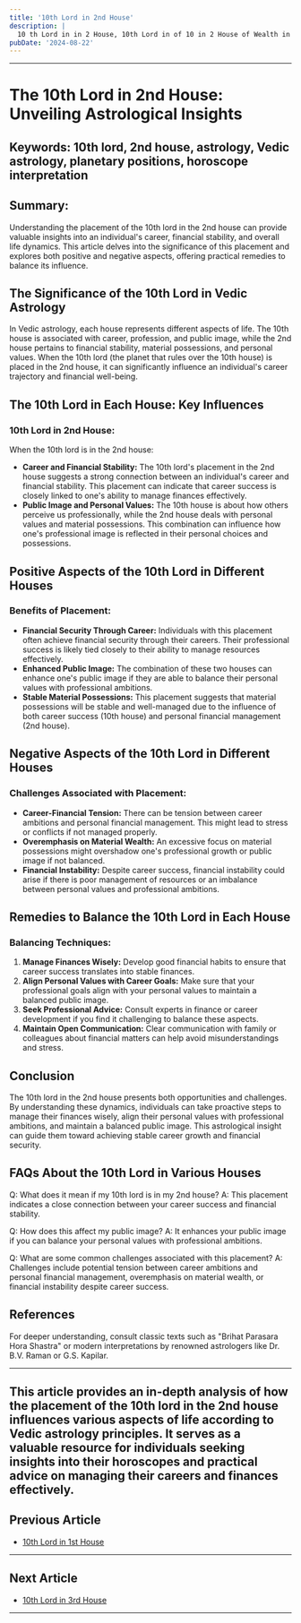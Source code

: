 ```yaml
---
title: '10th Lord in 2nd House'
description: |
  10 th Lord in in 2 House, 10th Lord in of 10 in 2 House of Wealth in Vedic astrology
pubDate: '2024-08-22'
---
```


--- 
# The 10th Lord in 2nd House: Unveiling Astrological Insights

## Keywords: 10th lord, 2nd house, astrology, Vedic astrology, planetary positions, horoscope interpretation

## Summary: 
Understanding the placement of the 10th lord in the 2nd house can provide valuable insights into an individual's career, financial stability, and overall life dynamics. This article delves into the significance of this placement and explores both positive and negative aspects, offering practical remedies to balance its influence.

## The Significance of the 10th Lord in Vedic Astrology

In Vedic astrology, each house represents different aspects of life. The 10th house is associated with career, profession, and public image, while the 2nd house pertains to financial stability, material possessions, and personal values. When the 10th lord (the planet that rules over the 10th house) is placed in the 2nd house, it can significantly influence an individual's career trajectory and financial well-being.

## The 10th Lord in Each House: Key Influences

### 10th Lord in 2nd House:
When the 10th lord is in the 2nd house:
- **Career and Financial Stability:** The 10th lord's placement in the 2nd house suggests a strong connection between an individual's career and financial stability. This placement can indicate that career success is closely linked to one's ability to manage finances effectively.
- **Public Image and Personal Values:** The 10th house is about how others perceive us professionally, while the 2nd house deals with personal values and material possessions. This combination can influence how one's professional image is reflected in their personal choices and possessions.

## Positive Aspects of the 10th Lord in Different Houses

### Benefits of Placement:
- **Financial Security Through Career:** Individuals with this placement often achieve financial security through their careers. Their professional success is likely tied closely to their ability to manage resources effectively.
- **Enhanced Public Image:** The combination of these two houses can enhance one's public image if they are able to balance their personal values with professional ambitions.
- **Stable Material Possessions:** This placement suggests that material possessions will be stable and well-managed due to the influence of both career success (10th house) and personal financial management (2nd house).

## Negative Aspects of the 10th Lord in Different Houses

### Challenges Associated with Placement:
- **Career-Financial Tension:** There can be tension between career ambitions and personal financial management. This might lead to stress or conflicts if not managed properly.
- **Overemphasis on Material Wealth:** An excessive focus on material possessions might overshadow one's professional growth or public image if not balanced.
- **Financial Instability:** Despite career success, financial instability could arise if there is poor management of resources or an imbalance between personal values and professional ambitions.

## Remedies to Balance the 10th Lord in Each House

### Balancing Techniques:
1. **Manage Finances Wisely:** Develop good financial habits to ensure that career success translates into stable finances.
2. **Align Personal Values with Career Goals:** Make sure that your professional goals align with your personal values to maintain a balanced public image.
3. **Seek Professional Advice:** Consult experts in finance or career development if you find it challenging to balance these aspects.
4. **Maintain Open Communication:** Clear communication with family or colleagues about financial matters can help avoid misunderstandings and stress.

## Conclusion

The 10th lord in the 2nd house presents both opportunities and challenges. By understanding these dynamics, individuals can take proactive steps to manage their finances wisely, align their personal values with professional ambitions, and maintain a balanced public image. This astrological insight can guide them toward achieving stable career growth and financial security.

## FAQs About the 10th Lord in Various Houses

Q: What does it mean if my 10th lord is in my 2nd house?
A: This placement indicates a close connection between your career success and financial stability.

Q: How does this affect my public image?
A: It enhances your public image if you can balance your personal values with professional ambitions.

Q: What are some common challenges associated with this placement?
A: Challenges include potential tension between career ambitions and personal financial management, overemphasis on material wealth, or financial instability despite career success.

## References

For deeper understanding, consult classic texts such as "Brihat Parasara Hora Shastra" or modern interpretations by renowned astrologers like Dr. B.V. Raman or G.S. Kapilar.

---

This article provides an in-depth analysis of how the placement of the 10th lord in the 2nd house influences various aspects of life according to Vedic astrology principles. It serves as a valuable resource for individuals seeking insights into their horoscopes and practical advice on managing their careers and finances effectively.
---

## Previous Article
- [10th Lord in 1st House](/blogs-md/1010_10th_Lord_in_all_Houses/101001_10th_Lord_in_1st_House.md)

---

## Next Article
- [10th Lord in 3rd House](/blogs-md/1010_10th_Lord_in_all_Houses/101003_10th_Lord_in_3rd_House.md)

---
